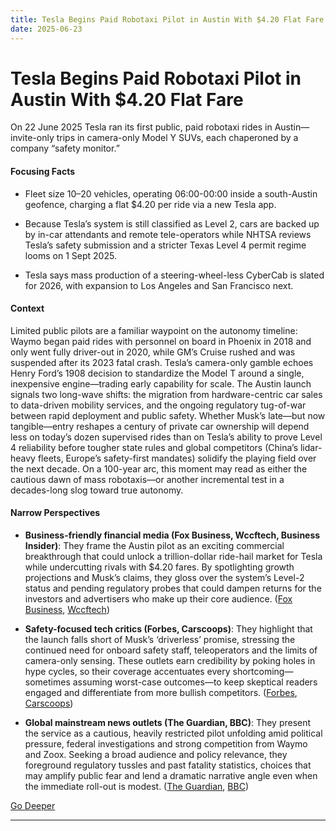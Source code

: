 ```yaml
---
title: Tesla Begins Paid Robotaxi Pilot in Austin With $4.20 Flat Fare
date: 2025-06-23
---
```


# Tesla Begins Paid Robotaxi Pilot in Austin With $4.20 Flat Fare

On 22 June 2025 Tesla ran its first public, paid robotaxi rides in Austin—invite-only trips in camera-only Model Y SUVs, each chaperoned by a company “safety monitor.”

#### Focusing Facts

- Fleet size 10–20 vehicles, operating 06:00-00:00 inside a south-Austin geofence, charging a flat $4.20 per ride via a new Tesla app.

- Because Tesla’s system is still classified as Level 2, cars are backed up by in-car attendants and remote tele-operators while NHTSA reviews Tesla’s safety submission and a stricter Texas Level 4 permit regime looms on 1 Sept 2025.

- Tesla says mass production of a steering-wheel-less CyberCab is slated for 2026, with expansion to Los Angeles and San Francisco next.

#### Context

Limited public pilots are a familiar waypoint on the autonomy timeline: Waymo began paid rides with personnel on board in Phoenix in 2018 and only went fully driver-out in 2020, while GM’s Cruise rushed and was suspended after its 2023 fatal crash. Tesla’s camera-only gamble echoes Henry Ford’s 1908 decision to standardize the Model T around a single, inexpensive engine—trading early capability for scale. The Austin launch signals two long-wave shifts: the migration from hardware-centric car sales to data-driven mobility services, and the ongoing regulatory tug-of-war between rapid deployment and public safety. Whether Musk’s late—but now tangible—entry reshapes a century of private car ownership will depend less on today’s dozen supervised rides than on Tesla’s ability to prove Level 4 reliability before tougher state rules and global competitors (China’s lidar-heavy fleets, Europe’s safety-first mandates) solidify the playing field over the next decade. On a 100-year arc, this moment may read as either the cautious dawn of mass robotaxis—or another incremental test in a decades-long slog toward true autonomy.

#### Narrow Perspectives

- **Business-friendly financial media (Fox Business, Wccftech, Business Insider)**: They frame the Austin pilot as an exciting commercial breakthrough that could unlock a trillion-dollar ride-hail market for Tesla while undercutting rivals with $4.20 fares. By spotlighting growth projections and Musk’s claims, they gloss over the system’s Level-2 status and pending regulatory probes that could dampen returns for the investors and advertisers who make up their core audience. ([Fox Business](https://www.foxbusiness.com/technology/musk-launches-tesla-ai-robotaxi-austin-flat-fees-under-5), [Wccftech](https://wccftech.com/tesla-robotaxi-service-officially-goes-live-in-austin-with-teleoperators-and-physical-attendants/))

- **Safety-focused tech critics (Forbes, Carscoops)**: They highlight that the launch falls short of Musk’s ‘driverless’ promise, stressing the continued need for onboard safety staff, teleoperators and the limits of camera-only sensing. These outlets earn credibility by poking holes in hype cycles, so their coverage accentuates every shortcoming—sometimes assuming worst-case outcomes—to keep skeptical readers engaged and differentiate from more bullish competitors. ([Forbes](https://www.forbes.com/sites/bradtempleton/2025/06/22/tesla-misses-robotaxi-launch-date-goes-with-safety-drivers/), [Carscoops](https://www.carscoops.com/2025/06/teslas-robotaxi-launch-comes-with-strict-rules-and-a-safety-monitor/))

- **Global mainstream news outlets (The Guardian, BBC)**: They present the service as a cautious, heavily restricted pilot unfolding amid political pressure, federal investigations and strong competition from Waymo and Zoox. Seeking a broad audience and policy relevance, they foreground regulatory tussles and past fatality statistics, choices that may amplify public fear and lend a dramatic narrative angle even when the immediate roll-out is modest. ([The Guardian](https://www.theguardian.com/technology/2025/jun/22/tesla-robotaxi-austin), [BBC](https://www.bbc.com/news/articles/cjwnlje3yp1o))


[Go Deeper](https://www.perplexity.ai/search?q=Tesla+Begins+Paid+Robotaxi+Pilot+in+Austin+With+%244.20+Flat+Fare)

---

<a id='vera-rubin-observatory-unveils-3200-megapixel-first-look-images-opening-10-year-lsst-survey'></a>
